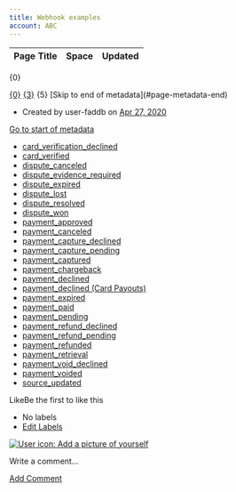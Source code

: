```yaml
---
title: Webhook examples
account: ABC
---
```


<table class="aui"> <thead> <tr class="header"> <th class="search-result-title">Page Title</th> <th class="search-result-space">Space</th> <th class="search-result-date">Updated</th> </tr> </thead> </table> <p class="search-result-count">{0}</p> <tr class="search-result"> <td class="search-result-title"><a href="{1}" class="content-type-{2}"><span>{0}</span></a></td> <td class="search-result-space"><a class="space" href="/display/{4}/" title="{3}">{3}</a></td> <td class="search-result-date"><span class="date" title="{6}">{5}</span></td> </tr> [Skip to end of metadata](#page-metadata-end)

*   Created by user-faddb on [Apr 27, 2020](/pages/viewpreviousversions.action?pageId=5931250 "Show changes")

[Go to start of metadata](#page-metadata-start)

*   [card\_verification\_declined](/display/DOCS/card_verification_declined)
*   [card\_verified](/display/DOCS/card_verified)
*   [dispute\_canceled](/display/DOCS/dispute_canceled)
*   [dispute\_evidence\_required](/display/DOCS/dispute_evidence_required)
*   [dispute\_expired](/display/DOCS/dispute_expired)
*   [dispute\_lost](/display/DOCS/dispute_lost)
*   [dispute\_resolved](/display/DOCS/dispute_resolved)
*   [dispute\_won](/display/DOCS/dispute_won)
*   [payment\_approved](/display/DOCS/payment_approved)
*   [payment\_canceled](/display/DOCS/payment_canceled)
*   [payment\_capture\_declined](/display/DOCS/payment_capture_declined)
*   [payment\_capture\_pending](/display/DOCS/payment_capture_pending)
*   [payment\_captured](/display/DOCS/payment_captured)
*   [payment\_chargeback](/display/DOCS/payment_chargeback)
*   [payment\_declined](/display/DOCS/payment_declined)
*   [payment\_declined (Card Payouts)](/pages/viewpage.action?pageId=2785778)
*   [payment\_expired](/display/DOCS/payment_expired)
*   [payment\_paid](/display/DOCS/payment_paid)
*   [payment\_pending](/display/DOCS/payment_pending)
*   [payment\_refund\_declined](/display/DOCS/payment_refund_declined)
*   [payment\_refund\_pending](/display/DOCS/payment_refund_pending)
*   [payment\_refunded](/display/DOCS/payment_refunded)
*   [payment\_retrieval](/display/DOCS/payment_retrieval)
*   [payment\_void\_declined](/display/DOCS/payment_void_declined)
*   [payment\_voided](/display/DOCS/payment_voided)
*   [source\_updated](/display/DOCS/source_updated)

LikeBe the first to like this

*   No labels
*   [Edit Labels](# "Edit Labels (Type 'l')")

[![User icon: Add a picture of yourself](/s/en_GB/7901/abf7b35644d5a5d1d7e4b0969a83e8eb2b569fb5/_/images/icons/profilepics/add_profile_pic.svg)](/users/profile/editmyprofilepicture.action)

Write a comment…

[Add Comment](/display/DOCS/Webhook+examples?showComments=true&showCommentArea=true#addcomment)